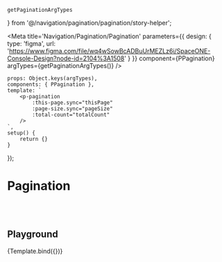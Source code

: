     getPaginationArgTypes
} from '@/navigation/pagination/pagination/story-helper';


<Meta title='Navigation/Pagination/Pagination' parameters={{
    design: {
        type: 'figma',
        url: 'https://www.figma.com/file/wq4wSowBcADBuUrMEZLz6i/SpaceONE-Console-Design?node-id=2104%3A1508'
    }
}} component={PPagination} argTypes={getPaginationArgTypes()}
/>

    props: Object.keys(argTypes),
    components: { PPagination },
    template: `
        <p-pagination
            :this-page.sync="thisPage"
            :page-size.sync="pageSize"
            :total-count="totalCount"
        />
    `,
    setup() {
        return {}
    }
});


# Pagination

<br/>
<br/>

## Playground

<Canvas>
    <Story name="Playground">
        {Template.bind({})}
    </Story>
</Canvas>

<ArgsTable story="Playground"/>
